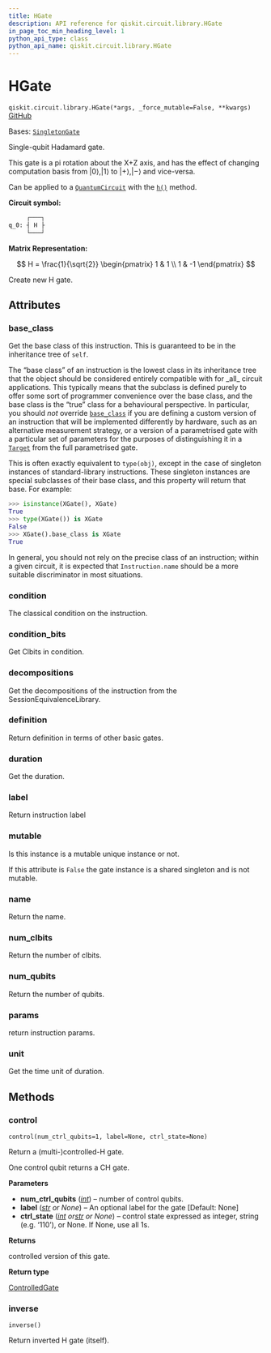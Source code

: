 ```yaml
---
title: HGate
description: API reference for qiskit.circuit.library.HGate
in_page_toc_min_heading_level: 1
python_api_type: class
python_api_name: qiskit.circuit.library.HGate
---
```


# HGate

<span id="qiskit.circuit.library.HGate" />

`qiskit.circuit.library.HGate(*args, _force_mutable=False, **kwargs)` [GitHub](https://github.com/qiskit/qiskit/tree/stable/0.46/qiskit/circuit/library/standard_gates/h.py "view source code")

Bases: [`SingletonGate`](circuit_singleton#qiskit.circuit.singleton.SingletonGate "qiskit.circuit.singleton.SingletonGate")

Single-qubit Hadamard gate.

This gate is a pi rotation about the X+Z axis, and has the effect of changing computation basis from $|0\rangle,|1\rangle$ to $|+\rangle,|-\rangle$ and vice-versa.

Can be applied to a [`QuantumCircuit`](qiskit.circuit.QuantumCircuit "qiskit.circuit.QuantumCircuit") with the [`h()`](qiskit.circuit.QuantumCircuit#h "qiskit.circuit.QuantumCircuit.h") method.

**Circuit symbol:**

```python
     ┌───┐
q_0: ┤ H ├
     └───┘
```

**Matrix Representation:**

$$
H = \frac{1}{\sqrt{2}}
    \begin{pmatrix}
        1 & 1 \\
        1 & -1
    \end{pmatrix}
$$

Create new H gate.

## Attributes

<span id="qiskit.circuit.library.HGate.base_class" />

### base\_class

Get the base class of this instruction. This is guaranteed to be in the inheritance tree of `self`.

The “base class” of an instruction is the lowest class in its inheritance tree that the object should be considered entirely compatible with for \_all\_ circuit applications. This typically means that the subclass is defined purely to offer some sort of programmer convenience over the base class, and the base class is the “true” class for a behavioural perspective. In particular, you should *not* override [`base_class`](#qiskit.circuit.library.HGate.base_class "qiskit.circuit.library.HGate.base_class") if you are defining a custom version of an instruction that will be implemented differently by hardware, such as an alternative measurement strategy, or a version of a parametrised gate with a particular set of parameters for the purposes of distinguishing it in a [`Target`](qiskit.transpiler.Target "qiskit.transpiler.Target") from the full parametrised gate.

This is often exactly equivalent to `type(obj)`, except in the case of singleton instances of standard-library instructions. These singleton instances are special subclasses of their base class, and this property will return that base. For example:

```python
>>> isinstance(XGate(), XGate)
True
>>> type(XGate()) is XGate
False
>>> XGate().base_class is XGate
True
```

In general, you should not rely on the precise class of an instruction; within a given circuit, it is expected that `Instruction.name` should be a more suitable discriminator in most situations.

<span id="qiskit.circuit.library.HGate.condition" />

### condition

The classical condition on the instruction.

<span id="qiskit.circuit.library.HGate.condition_bits" />

### condition\_bits

Get Clbits in condition.

<span id="qiskit.circuit.library.HGate.decompositions" />

### decompositions

Get the decompositions of the instruction from the SessionEquivalenceLibrary.

<span id="qiskit.circuit.library.HGate.definition" />

### definition

Return definition in terms of other basic gates.

<span id="qiskit.circuit.library.HGate.duration" />

### duration

Get the duration.

<span id="qiskit.circuit.library.HGate.label" />

### label

Return instruction label

<span id="qiskit.circuit.library.HGate.mutable" />

### mutable

Is this instance is a mutable unique instance or not.

If this attribute is `False` the gate instance is a shared singleton and is not mutable.

<span id="qiskit.circuit.library.HGate.name" />

### name

Return the name.

<span id="qiskit.circuit.library.HGate.num_clbits" />

### num\_clbits

Return the number of clbits.

<span id="qiskit.circuit.library.HGate.num_qubits" />

### num\_qubits

Return the number of qubits.

<span id="qiskit.circuit.library.HGate.params" />

### params

return instruction params.

<span id="qiskit.circuit.library.HGate.unit" />

### unit

Get the time unit of duration.

## Methods

### control

<span id="qiskit.circuit.library.HGate.control" />

`control(num_ctrl_qubits=1, label=None, ctrl_state=None)`

Return a (multi-)controlled-H gate.

One control qubit returns a CH gate.

**Parameters**

*   **num\_ctrl\_qubits** ([*int*](https://docs.python.org/3/library/functions.html#int "(in Python v3.12)")) – number of control qubits.
*   **label** ([*str*](https://docs.python.org/3/library/stdtypes.html#str "(in Python v3.12)") *or None*) – An optional label for the gate \[Default: None]
*   **ctrl\_state** ([*int*](https://docs.python.org/3/library/functions.html#int "(in Python v3.12)")  *or*[*str*](https://docs.python.org/3/library/stdtypes.html#str "(in Python v3.12)") *or None*) – control state expressed as integer, string (e.g. ‘110’), or None. If None, use all 1s.

**Returns**

controlled version of this gate.

**Return type**

[ControlledGate](qiskit.circuit.ControlledGate "qiskit.circuit.ControlledGate")

### inverse

<span id="qiskit.circuit.library.HGate.inverse" />

`inverse()`

Return inverted H gate (itself).

